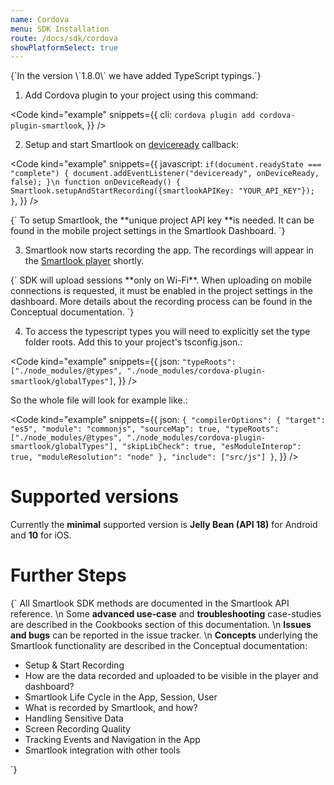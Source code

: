 ```yaml
---
name: Cordova
menu: SDK Installation
route: /docs/sdk/cordova
showPlatformSelect: true
---
```


<Title>Cordova SDK Installation</Title>

<TextBlock kind="note">
{`In the version \`1.8.0\` we have added TypeScript typings.`}
</TextBlock>

1. Add Cordova plugin to your project using this command:

<Code
  kind="example"
  snippets={{
    cli: `
cordova plugin add cordova-plugin-smartlook
`,
  }}
/>

2. Setup and start Smartlook on [deviceready](https://cordova.apache.org/docs/en/5.1.1/cordova/events/events.deviceready.html) callback:

<Code
  kind="example"
  snippets={{
      javascript: `
if(document.readyState === "complete") {
  document.addEventListener("deviceready", onDeviceReady, false);
}\n
function onDeviceReady() {
    Smartlook.setupAndStartRecording({smartlookAPIKey: "YOUR_API_KEY"});
}
      `,
  }}
/>

<TextBlock kind="important">
{`
To setup Smartlook, the **unique project API key **is needed. It can be found in the mobile project settings in the <Link to="https://app.smartlook.com/settings/projects">Smartlook Dashboard</Link>.
`}
</TextBlock>

3. Smartlook now starts recording the app. The recordings will appear in the [Smartlook player](https://app.smartlook.com/) shortly.

<TextBlock kind="important">
{`
SDK will upload sessions **only on Wi-Fi**. When uploading on mobile connections is requested, it must be enabled in the project settings in the dashboard. More details about the recording process can be found in the <Link to="/docs/sdk/conceptual/when-the-recordings-appear-in-dashboard">Conceptual documentation</Link>.
`}
</TextBlock>

4. To access the typescript types you will need to explicitly set the type folder roots. Add this to your project's tsconfig.json.:

<Code
  kind="example"
  snippets={{
    json: `
"typeRoots": ["./node_modules/@types", "./node_modules/cordova-plugin-smartlook/globalTypes"]
`,
  }}
/>

So the whole file will look for example like.:

<Code
  kind="example"
  snippets={{
    json: `
{
	"compilerOptions": {
		"target": "es5",
		"module": "commonjs",
		"sourceMap": true,
		"typeRoots": ["./node_modules/@types", "./node_modules/cordova-plugin-smartlook/globalTypes"],
		"skipLibCheck": true,
		"esModuleInterop": true,
		"moduleResolution": "node"
	},
	"include": ["src/js"]
}
`,
  }}
/>

# Supported versions
Currently the **minimal** supported version is **Jelly Bean (API 18)** for Android and **10** for iOS.

# Further Steps

<TextBlock>{`
All Smartlook SDK methods are documented in the <Link to="/docs/sdk/api-reference" platform="cordova">Smartlook API reference</Link>.
\n
Some **advanced use-case** and **troubleshooting** case-studies are described in the Cookbooks section of this documentation.
\n
**Issues and bugs** can be reported in the <Link to="https://github.com/smartlook/smartlook-mobile-issue-tracker">issue tracker</Link>.
\n
**Concepts** underlying the Smartlook functionality are described in the Conceptual documentation:
* <Link to="/docs/sdk/conceptual/setup-and-start-recording" platform="android">Setup & Start Recording</Link>
* <Link to="/docs/sdk/conceptual/when-the-recordings-appear-in-dashboard" platform="android">How are the data recorded and uploaded to be visible in the player and dashboard?</Link>
* <Link to="/docs/sdk/conceptual/life-cycle-session-user" platform="android">Smartlook Life Cycle in the App, Session, User</Link>
* <Link to="/docs/sdk/conceptual/what-and-how-is-recorded" platform="android">What is recorded by Smartlook, and how?</Link>
* <Link to="/docs/sdk/conceptual/handling-sensitive-data" platform="android">Handling Sensitive Data</Link>
* <Link to="/docs/sdk/conceptual/screen-recording-quality" platform="android">Screen Recording Quality</Link>
* Tracking <Link to="/docs/sdk/conceptual/event-tracking" platform="android">Events</Link> and <Link to="/docs/sdk/conceptual/recording-navigation" platform="android">Navigation</Link> in the App
* <Link to="/docs/sdk/conceptual/integrating-with-other-tools" platform="android">Smartlook integration with other tools</Link>
`}</TextBlock>

